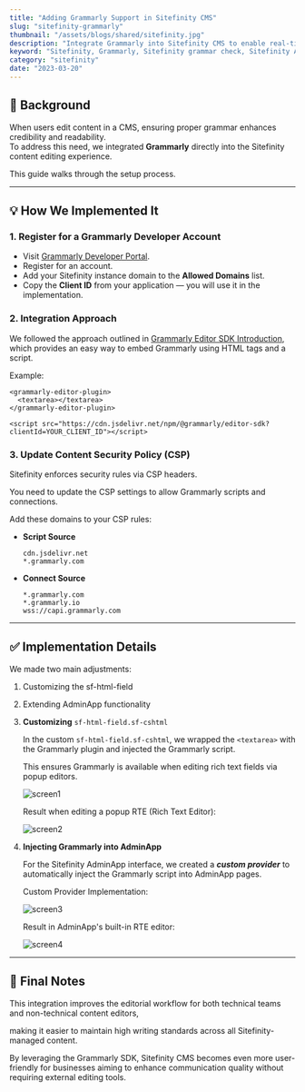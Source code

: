 ```yaml
---
title: "Adding Grammarly Support in Sitefinity CMS"
slug: "sitefinity-grammarly"
thumbnail: "/assets/blogs/shared/sitefinity.jpg"
description: "Integrate Grammarly into Sitefinity CMS to enable real-time grammar checking in custom fields and the AdminApp. Improve content quality and editing efficiency with simple setup steps."
keyword: "Sitefinity, Grammarly, Sitefinity grammar check, Sitefinity AdminApp, Sitefinity content editing, Sitefinity AdminApp Customization, integrate Grammarly in CMS"
category: "sitefinity"
date: "2023-03-20"
---
```



## 🚩 Background

When users edit content in a CMS, ensuring proper grammar enhances credibility and readability.  
To address this need, we integrated **Grammarly** directly into the Sitefinity content editing experience.

This guide walks through the setup process.

---

## 💡 How We Implemented It

### 1. Register for a Grammarly Developer Account

- Visit [Grammarly Developer Portal](https://developer.grammarly.com/).
- Register for an account.
- Add your Sitefinity instance domain to the **Allowed Domains** list.
- Copy the **Client ID** from your application — you will use it in the implementation.


### 2. Integration Approach

We followed the approach outlined in [Grammarly Editor SDK Introduction](https://developer.grammarly.com/docs/editor-sdk-intro#usage), which provides an easy way to embed Grammarly using HTML tags and a script.

Example:

```
<grammarly-editor-plugin>
  <textarea></textarea>
</grammarly-editor-plugin>

<script src="https://cdn.jsdelivr.net/npm/@grammarly/editor-sdk?clientId=YOUR_CLIENT_ID"></script>
```


### 3. Update Content Security Policy (CSP)

Sitefinity enforces security rules via CSP headers.

You need to update the CSP settings to allow Grammarly scripts and connections.

Add these domains to your CSP rules:

- **Script Source**

  ```
  cdn.jsdelivr.net
  *.grammarly.com
  ```

- **Connect Source**

  ```
  *.grammarly.com
  *.grammarly.io
  wss://capi.grammarly.com
  ```

---

## ✅ Implementation Details

We made two main adjustments:

1. Customizing the sf-html-field
2. Extending AdminApp functionality




1. **Customizing** `sf-html-field.sf-cshtml`

    In the custom `sf-html-field.sf-cshtml`, we wrapped the `<textarea>` with the Grammarly plugin and injected the Grammarly script.

    This ensures Grammarly is available when editing rich text fields via popup editors.

    ![screen1](/assets/blogs/sitefinity-grammarly/screen-1.png)

    Result when editing a popup RTE (Rich Text Editor):

    ![screen2](/assets/blogs/sitefinity-grammarly/screen-2.png)

2. **Injecting Grammarly into AdminApp**

    For the Sitefinity AdminApp interface, we created a ***custom provider*** to automatically inject the Grammarly script into AdminApp pages.

    Custom Provider Implementation:

    ![screen3](/assets/blogs/sitefinity-grammarly/screen-3.png)

    Result in AdminApp's built-in RTE editor:

    ![screen4](/assets/blogs/sitefinity-grammarly/screen-4.png)

---

## 🧠 Final Notes

This integration improves the editorial workflow for both technical teams and non-technical content editors, 

making it easier to maintain high writing standards across all Sitefinity-managed content.

By leveraging the Grammarly SDK, Sitefinity CMS becomes even more user-friendly for businesses aiming to enhance communication quality without requiring external editing tools.